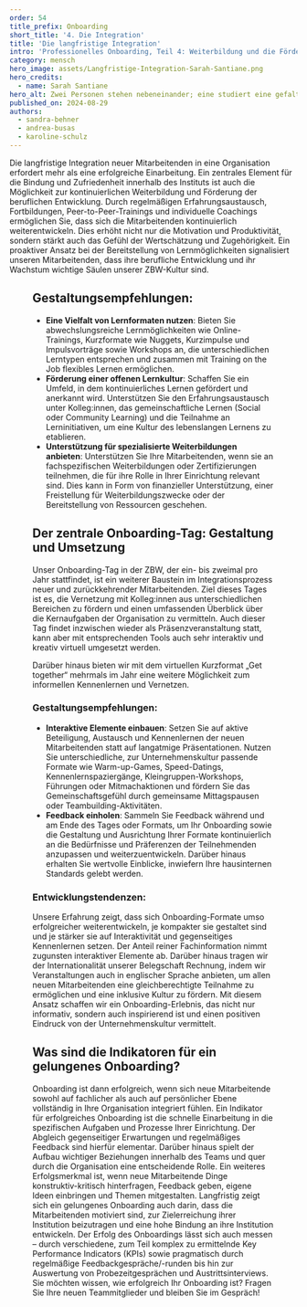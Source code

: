 ---
order: 54
title_prefix: Onboarding
short_title: '4. Die Integration'
title: 'Die langfristige Integration'
intro: 'Professionelles Onboarding, Teil 4: Weiterbildung und die Förderung der beruflichen Entwicklung und Lernprogramme stärken die Bindung an die Organisation. Ein Überblick.'
category: mensch
hero_image: assets/Langfristige-Integration-Sarah-Santiane.png
hero_credits:
  - name: Sarah Santiane
hero_alt: Zwei Personen stehen nebeneinander; eine studiert eine gefaltete Landkarte, die andere hilft.
published_on: 2024-08-29
authors:
  - sandra-behner
  - andrea-busas
  - karoline-schulz
---

<Leadin>Die langfristige Integration</Leadin> neuer Mitarbeitenden in eine Organisation erfordert mehr als eine erfolgreiche Einarbeitung. Ein zentrales
Element für die Bindung und Zufriedenheit innerhalb des Instituts ist auch die Möglichkeit zur kontinuierlichen Weiterbildung und Förderung der beruflichen
Entwicklung. Durch regelmäßigen Erfahrungsaustausch, Fortbildungen, Peer-to-Peer-Trainings und individuelle Coachings ermöglichen Sie, dass sich die Mitarbeitenden
kontinuierlich weiterentwickeln. Dies erhöht nicht nur die Motivation und Produktivität, sondern stärkt auch das Gefühl der Wertschätzung und Zugehörigkeit.
Ein proaktiver Ansatz bei der Bereitstellung von Lernmöglichkeiten signalisiert unseren Mitarbeitenden, dass ihre berufliche Entwicklung und ihr Wachstum
wichtige Säulen unserer ZBW-Kultur sind.

<Figure
  src="2023_Schulz_ZBW_Erste Wochen.jpg"
  size="medium"
  caption="Peer-to-Peer-Training und Erfahrungsaustausch sind für eine langfristige Integration und Entwicklung unerlässlich."
  credit="©ZBW, Foto: Maxim Schulz"
/>

## Gestaltungsempfehlungen:

- **Eine Vielfalt von Lernformaten nutzen**: Bieten Sie abwechslungsreiche Lernmöglichkeiten wie Online-Trainings, Kurzformate wie Nuggets, Kurzimpulse und Impulsvorträge sowie Workshops an, die unterschiedlichen Lerntypen entsprechen und zusammen mit Training on the Job flexibles Lernen ermöglichen.
- **Förderung einer offenen Lernkultur**: Schaffen Sie ein Umfeld, in dem kontinuierliches Lernen gefördert und anerkannt wird. Unterstützen Sie den Erfahrungsaustausch unter Kolleg:innen, das gemeinschaftliche Lernen (Social oder Community Learning) und die Teilnahme an Lerninitiativen, um eine Kultur des lebenslangen Lernens zu etablieren.
- **Unterstützung für spezialisierte Weiterbildungen anbieten**: Unterstützen Sie Ihre Mitarbeitenden, wenn sie an fachspezifischen Weiterbildungen oder Zertifizierungen teilnehmen, die für ihre Rolle in Ihrer Einrichtung relevant sind. Dies kann in Form von finanzieller Unterstützung, einer Freistellung für Weiterbildungszwecke oder der Bereitstellung von Ressourcen geschehen.

## Der zentrale Onboarding-Tag: Gestaltung und Umsetzung

Unser Onboarding-Tag in der ZBW, der ein- bis zweimal pro Jahr stattfindet, ist ein weiterer Baustein im Integrationsprozess neuer und zurückkehrender Mitarbeitenden. Ziel dieses Tages ist es, die Vernetzung mit Kolleg:innen aus unterschiedlichen Bereichen zu fördern und einen umfassenden Überblick über die Kernaufgaben der Organisation zu vermitteln. Auch dieser Tag findet inzwischen wieder als Präsenzveranstaltung statt, kann aber mit entsprechenden Tools auch sehr interaktiv und kreativ virtuell umgesetzt werden.

Darüber hinaus bieten wir mit dem virtuellen Kurzformat „Get together“ mehrmals im Jahr eine weitere Möglichkeit zum informellen Kennenlernen und Vernetzen.

### Gestaltungsempfehlungen:

- **Interaktive Elemente einbauen**: Setzen Sie auf aktive Beteiligung, Austausch und Kennenlernen der neuen Mitarbeitenden statt auf langatmige Präsentationen. Nutzen Sie unterschiedliche, zur Unternehmenskultur passende Formate wie Warm-up-Games, Speed-Datings, Kennenlernspaziergänge, Kleingruppen-Workshops, Führungen oder Mitmachaktionen und fördern Sie das Gemeinschaftsgefühl durch gemeinsame Mittagspausen oder Teambuilding-Aktivitäten.
- **Feedback einholen**: Sammeln Sie Feedback während und am Ende des Tages oder Formats, um Ihr Onboarding sowie die Gestaltung und Ausrichtung Ihrer Formate kontinuierlich an die Bedürfnisse und Präferenzen der Teilnehmenden anzupassen und weiterzuentwickeln. Darüber hinaus erhalten Sie wertvolle Einblicke, inwiefern Ihre hausinternen Standards gelebt werden.

### Entwicklungstendenzen:

Unsere Erfahrung zeigt, dass sich Onboarding-Formate umso erfolgreicher weiterentwickeln, je kompakter sie gestaltet sind und je stärker sie auf Interaktivität und gegenseitiges Kennenlernen setzen. Der Anteil reiner Fachinformation nimmt zugunsten interaktiver Elemente ab. Darüber hinaus tragen wir der Internationalität unserer Belegschaft Rechnung, indem wir Veranstaltungen auch in englischer Sprache anbieten, um allen neuen Mitarbeitenden eine gleichberechtigte Teilnahme zu ermöglichen und eine inklusive Kultur zu fördern. Mit diesem Ansatz schaffen wir ein Onboarding-Erlebnis, das nicht nur informativ, sondern auch inspirierend ist und einen positiven Eindruck von der Unternehmenskultur vermittelt.

## Was sind die Indikatoren für ein gelungenes Onboarding?

Onboarding ist dann erfolgreich, wenn sich neue Mitarbeitende sowohl auf fachlicher als auch auf persönlicher Ebene vollständig in Ihre Organisation integriert fühlen. Ein Indikator für erfolgreiches Onboarding ist die schnelle Einarbeitung in die spezifischen Aufgaben und Prozesse Ihrer Einrichtung. Der Abgleich gegenseitiger Erwartungen und regelmäßiges Feedback sind hierfür elementar. Darüber hinaus spielt der Aufbau wichtiger Beziehungen innerhalb des Teams und quer durch die Organisation eine entscheidende Rolle. Ein weiteres Erfolgsmerkmal ist, wenn neue Mitarbeitende Dinge konstruktiv-kritisch hinterfragen, Feedback geben, eigene Ideen einbringen und Themen mitgestalten. Langfristig zeigt sich ein gelungenes Onboarding auch darin, dass die Mitarbeitenden motiviert sind, zur Zielerreichung ihrer Institution beizutragen und eine hohe Bindung an ihre Institution entwickeln. Der Erfolg des Onboardings lässt sich auch messen – durch verschiedene, zum Teil komplex zu ermittelnde Key Performance Indicators (KPIs) sowie pragmatisch durch regelmäßige Feedbackgespräche/-runden bis hin zur Auswertung von Probezeitgesprächen und Austrittsinterviews. Sie möchten wissen, wie erfolgreich Ihr Onboarding ist? Fragen Sie Ihre neuen Teammitglieder und bleiben Sie im Gespräch!

